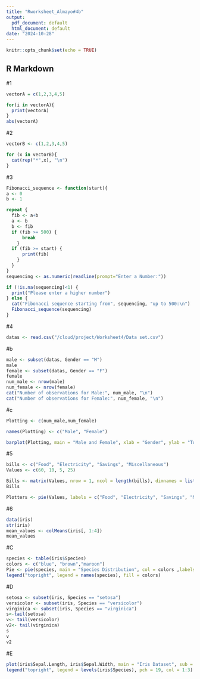 ```yaml
---
title: "Rworksheet_Almayo#4b"
output:
  pdf_document: default
  html_document: default
date: "2024-10-28"
---
```


```r
knitr::opts_chunk$set(echo = TRUE)
```

## R Markdown

#1
```r

vectorA = c(1,2,3,4,5)

for(i in vectorA){
  print(vectorA)
}
abs(vectorA)
```
#2
```r
vectorB <- c(1,2,3,4,5)

for (x in vectorB){
  cat(rep("*",x), "\n")
}
```

#3
```r
Fibonacci_sequence <- function(start){
a <- 0
b <- 1

repeat {
  fib <- a+b
  a <- b
  b <- fib
  if (fib >= 500) {
      break
    }
  if (fib >= start) {
      print(fib)
    }
  }
}
sequencing <- as.numeric(readline(prompt="Enter a Number:"))

if (!is.na(sequencing)<1) {
  print("Please enter a higher number")
} else {
  cat("Fibonacci sequence starting from", sequencing, "up to 500:\n")
  Fibonacci_sequence(sequencing)
}
```
#4
```r
datas <- read.csv("/cloud/project/Worksheet4/Data set.csv")
```
#b
```r
male <- subset(datas, Gender == "M")
male
female <- subset(datas, Gender == "F")
female
num_male <- nrow(male)
num_female <- nrow(female)
cat("Number of observations for Male:", num_male, "\n")
cat("Number of observations for Female:", num_female, "\n")
```
#c


```r

Plotting <- c(num_male,num_female)

names(Plotting) <- c("Male", "Female")

barplot(Plotting, main = "Male and Female", xlab = "Gender", ylab = "Total_Numbers", col = c("blue", "cyan"),legend.text = TRUE, beside = TRUE)
```


#5
```r
bills <- c("Food", "Electricity", "Savings", "Miscellaneous")
Values <- c(60, 10, 5, 25)

Bills <- matrix(Values, nrow = 1, ncol = length(bills), dimnames = list(NULL,bills))
Bills

Plotters <- pie(Values, labels = c("Food", "Electricity", "Savings", "Miscellaneous"),col = c("lightblue", "lightgreen", "lightcoral", "lightsalmon"), main = "Expenditures" )
```

#6
```r
data(iris)
str(iris)
mean_values <- colMeans(iris[, 1:4])
mean_values
```

#C
```r
species <- table(iris$Species)
colors <- c("blue", "brown","maroon")
Pie <- pie(species, main = "Species Distribution", col = colors ,labels = names(species))
legend("topright", legend = names(species), fill = colors)
```

#D
```r
setosa <- subset(iris, Species == "setosa")
versicolor <- subset(iris, Species == "versicolor")
virginica <- subset(iris, Species == "virginica")
s<-tail(setosa)
v<- tail(versicolor)
v2<- tail(virginica)
s
v
v2
```


#E

```r
plot(iris$Sepal.Length, iris$Sepal.Width, main = "Iris Dataset", sub = "Sepal width and length", xlab = "Sepal Length", ylab = "Sepal Width", pch = 19, col = iris$Species)
legend("topright", legend = levels(iris$Species), pch = 19, col = 1:3)
```










